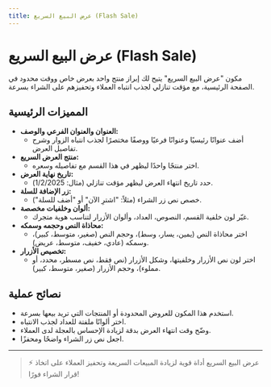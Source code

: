 ```yaml
---
title: عرض البيع السريع (Flash Sale)
---
```


# عرض البيع السريع (Flash Sale)

مكون "عرض البيع السريع" يتيح لك إبراز منتج واحد بعرض خاص ووقت محدود في الصفحة الرئيسية، مع مؤقت تنازلي لجذب انتباه العملاء وتحفيزهم على الشراء بسرعة.

## المميزات الرئيسية

- **العنوان والعنوان الفرعي والوصف:**
  - أضف عنوانًا رئيسيًا وعنوانًا فرعيًا ووصفًا مختصرًا لجذب انتباه الزوار وشرح تفاصيل العرض.
- **منتج العرض السريع:**
  - اختر منتجًا واحدًا ليظهر في هذا القسم مع تفاصيله وسعره.
- **تاريخ نهاية العرض:**
  - حدد تاريخ انتهاء العرض ليظهر مؤقت تنازلي (مثال: 1/2/2025).
- **زر الإضافة للسلة:**
  - خصص نص زر الشراء (مثلاً: "اشترِ الآن" أو "أضف للسلة").
- **ألوان وخلفيات مخصصة:**
  - غيّر لون خلفية القسم، النصوص، العداد، وألوان الأزرار لتناسب هوية متجرك.
- **محاذاة النص وحجمه وسمكه:**
  - اختر محاذاة النص (يمين، يسار، وسط)، وحجم النص (صغير، متوسط، كبير)، وسمكه (عادي، خفيف، متوسط، عريض).
- **تخصيص الأزرار:**
  - اختر لون نص الأزرار وخلفيتها، وشكل الأزرار (نص فقط، نص مسطر، محدد، أو مملوء)، وحجم الأزرار (صغير، متوسط، كبير).

## نصائح عملية
- استخدم هذا المكون للعروض المحدودة أو المنتجات التي تريد بيعها بسرعة.
- اختر ألوانًا ملفتة للعداد لجذب الانتباه.
- وضّح وقت انتهاء العرض بدقة لزيادة الإحساس بالعجلة لدى العملاء.
- اجعل نص زر الشراء واضحًا ومحفزًا.

---

> ⚡ عرض البيع السريع أداة قوية لزيادة المبيعات السريعة وتحفيز العملاء على اتخاذ قرار الشراء فورًا!
